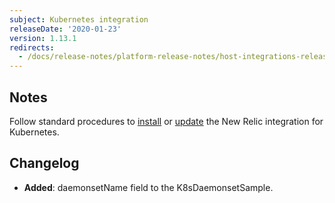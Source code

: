 ```yaml
---
subject: Kubernetes integration
releaseDate: '2020-01-23'
version: 1.13.1
redirects:
  - /docs/release-notes/platform-release-notes/host-integrations-release-notes/new-relic-integration-kubernetes-1131
---
```


## Notes

Follow standard procedures to [install](/docs/integrations/host-integrations/host-integrations-list/kubernetes-monitoring-integration#install) or [update](/docs/integrations/host-integrations/host-integrations-list/kubernetes-monitoring-integration#update) the New Relic integration for Kubernetes.

## Changelog

* **Added**: daemonsetName field to the K8sDaemonsetSample.
